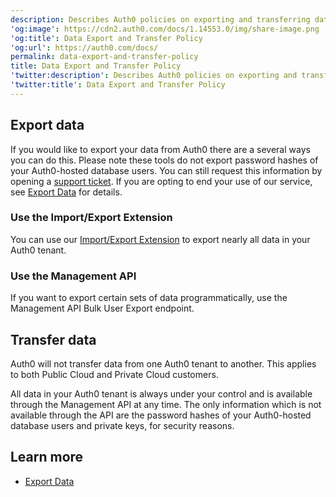```yaml
---
description: Describes Auth0 policies on exporting and transferring data.
'og:image': https://cdn2.auth0.com/docs/1.14553.0/img/share-image.png
'og:title': Data Export and Transfer Policy
'og:url': https://auth0.com/docs/
permalink: data-export-and-transfer-policy
title: Data Export and Transfer Policy
'twitter:description': Describes Auth0 policies on exporting and transferring data.
'twitter:title': Data Export and Transfer Policy
---
```

## Export data

If you would like to export your data from Auth0 there are a several ways you can do this. Please note these tools do not export password hashes of your Auth0-hosted database users. You can still request this information by opening a [support ticket](https://support.auth0.com/). If you are opting to end your use of our service, see [Export Data](/docs/troubleshoot/customer-support/manage-subscriptions/export-data) for details.

### Use the Import/Export Extension

You can use our [Import/Export Extension](/docs/manage-users/user-migration/user-import-export-extension) to export nearly all data in your Auth0 tenant.

### Use the Management API

If you want to export certain sets of data programmatically, use the <Tooltip tip="Management API: A product to allow customers to perform administrative tasks." cta="View Glossary" href="/docs/glossary?term=Management+API">Management API</Tooltip> Bulk User Export endpoint.

## Transfer data

Auth0 will not transfer data from one Auth0 tenant to another. This applies to both Public Cloud and Private Cloud customers.

All data in your Auth0 tenant is always under your control and is available through the Management API at any time. The only information which is not available through the API are the password hashes of your Auth0-hosted database users and private keys, for security reasons.

## Learn more

* [Export Data](/docs/troubleshoot/customer-support/manage-subscriptions/export-data)